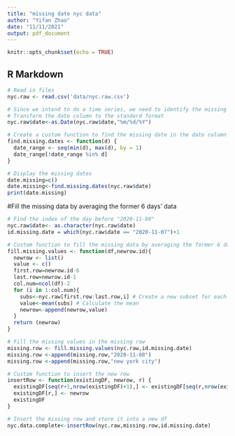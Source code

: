 ```yaml
---
title: "missing date nyc data"
author: "Yifan Zhao"
date: "11/11/2021"
output: pdf_document
---
```


```r
knitr::opts_chunk$set(echo = TRUE)
```


## R Markdown

```r
# Read in files
nyc.raw <- read.csv('data/nyc.raw.csv')
```


```r
# Since we intend to do a time series, we need to identify the missing date in the date column
# Transform the date column to the standard format
nyc.raw$date<-as.Date(nyc.raw$date,"%m/%d/%Y")

# Create a custom function to find the missing date in the date column
find.missing.dates <- function(d) {
  date_range <- seq(min(d), max(d), by = 1) 
  date_range[!date_range %in% d] 
}

# Display the missing dates
date.missing=c()
date.missing<-find.missing.dates(nyc.raw$date)
print(date.missing)
```

#Fill the missing data by averaging the former 6 days' data
```r
# Find the index of the day before "2020-11-08"
nyc.raw$date<- as.character(nyc.raw$date)
id.missing.date = which(nyc.raw$date == "2020-11-07")+1

# Custom function to fill the missing data by averaging the former 6 days' data
fill.missing.values <- function(df,newrow.id){
  newrow <- list()
  value <- c()
  first.row=newrow.id-6 
  last.row=newrow.id-1
  col.num=ncol(df)-2
  for (i in 1:col.num){
    subs<-nyc.raw[first.row:last.row,i] # Create a new subset for each column
    value<-mean(subs) # Calculate the mean
    newrow<-append(newrow,value)
  }
  return (newrow)
}

# Fill the missing values in the missing row
missing.row <- fill.missing.values(nyc.raw,id.missing.date)
missing.row <-append(missing.row,"2020-11-08")
missing.row <-append(missing.row,"new york city")

# Custom function to insert the new row
insertRow <- function(existingDF, newrow, r) {
  existingDF[seq(r+1,nrow(existingDF)+1),] <- existingDF[seq(r,nrow(existingDF)),]
  existingDF[r,] <- newrow
  existingDF
}

# Insert the missing row and store it into a new df
nyc.data.complete<-insertRow(nyc.raw,missing.row,id.missing.date)
```






